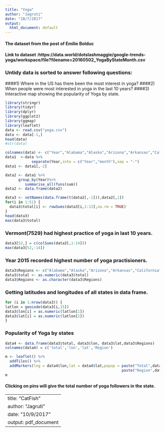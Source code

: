 ```yaml
---
title: "Yoga"
author: "Jagruti"
date: "10/7/2017"
output:
  html_document: default
---
```

#### The dataset from the post of Emilie Bolduc 
#### Link to dataset :https://data.world/dotslashmaggie/google-trends-yoga/workspace/file?filename=20160502_YogaByStateMonth.csv

### Untidy data is sorted to answer following questions:
####1) Where in the US has there been the most interest in yoga?
####2) When people were most interested in yoga in the last 10 years?
####3) Interactive map showing the popularity of Yoga by state.

```r
library(stringr)
library(tidyr)
library(dplyr)
library(ggplot2)
library(ggmap)
library(leaflet)
data <- read.csv("yoga.csv")
data <- data[-1,]
head(data)
#str(data)
```

```r
colnames(data) <- c("Year","Alabama","Alaska","Arizona","Arkansas","California","Colorado","Connecticut","Delaware","DC","Florida","Georgia","Hawaii","Idaho","Illinois","Indiana","Iowa","Kansus","Kentucky","Louisiana","Maine","Maryland","Masachusetts","Michigan","Minnesota","Mississippi","Missouri","Montana","Nebraska","Nevada","NH","New_Jersey","New_Mexico","New_York","North_Carolina","North_Dakota","Ohio","Oklahoma","Oregon","Pennsylvania","Rhode_Island","South_Carolina","South_Dakota","Tennessse","Texas","Utah","Vermont","Virginia","Washington","West_Virginia","Wisconsin","Wyoming")
data1  <-data %>% 
            separate(Year,into = c("Year","month"),sep = "-")
data1 <- data1[,-2]
```

```r
data2 <- data1 %>%
      group_by(Year)%>%
         summarise_all(funs(sum))
data2 <- data.frame(data2)
```

```r
data3 <- setNames(data.frame(t(data2[,-1])),data2[,1])
for(i in 1:51) {
  data3$total[i] <- rowSums(data3[i,1:13],na.rm = TRUE)
}
head(data3)
max(data3$total)
```

### Vermont(7529) had highest practice of yoga in last 10 years.

```r
data3[52,] = c(colSums(data3[,1:14]))
max(data3[52,-14])
```

### Year 2015 recorded highest number of yoga practisioners.

```r
data3$Regions <- c("Alabama","Alaska","Arizona","Arkansas","California","Colorado","Connecticut","Delaware","DC","Florida","Georgia","Hawaii","Idaho","Illinois","Indiana","Iowa","Kansus","Kentucky","Louisiana","Maine","Maryland","Masachusetts","Michigan","Minnesota","Mississippi","Missouri","Montana","Nebraska","Nevada","NH","New_Jersey","New_Mexico","New_York","North_Carolina","North_Dakota","Ohio","Oklahoma","Oregon","Pennsylvania","Rhode_Island","South_Carolina","South_Dakota","Tennessse","Texas","Utah","Vermont","Virginia","Washington","West_Virginia","Wisconsin","Wyoming","Total1")
data3$total <- as.numeric(data3$total)
data3$Regions <- as.character(data3$Regions)
```

### Getting latitudes and longitudes of all states in data frame.
```r
for (i in 1:nrow(data3)) {
latlon = geocode(data3[i,15])
data3$lon[i] = as.numeric(latlon[1])
data3$lat[i] = as.numeric(latlon[2])
}
```

### Popularity of Yoga by states
```r
data4 <- data.frame(data3$total, data3$lon, data3$lat,data3$Regions)
colnames(data4) = c('total','lon','lat','Region')
```



```r
m <- leaflet() %>%
  addTiles() %>%
  addMarkers(lng = data4$lon,lat = data4$lat,popup = paste("Total",data4$total) %>% 
                                                     paste("Region",data4$Region))
m
```
#### Clicking on pins will give the total number of yoga followers in the state.



---
title: "CatFish"
author: "Jagruti"
date: "10/9/2017"
output: pdf_document
---



























